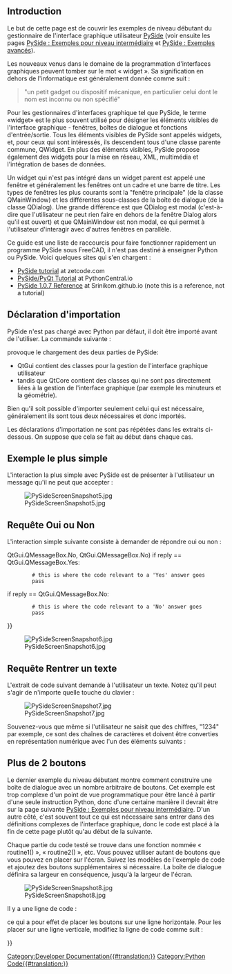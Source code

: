 <languages/>

<span id="Introduction"></span>
== Introduction ==

Le but de cette page est de couvrir les exemples de niveau débutant du gestionnaire de l'interface graphique utilisateur [[PySide/fr|PySide]] (voir ensuite les pages [[PySide_Intermediate_Examples/fr|PySide : Exemples pour niveau intermédiaire]] et [[PySide_Advanced_Examples/fr|PySide : Exemples avancés]]).

Les nouveaux venus dans le domaine de la programmation d'interfaces graphiques peuvent tomber sur le mot « widget ». Sa signification en dehors de l'informatique est généralement donnée comme suit :

<blockquote>"un petit gadget ou dispositif mécanique, en particulier celui dont le nom est inconnu ou non spécifié"</blockquote>

Pour les gestionnaires d'interfaces graphique tel que PySide, le terme «widget» est le plus souvent utilisé pour désigner les éléments visibles de l'interface graphique - fenêtres, boîtes de dialogue et fonctions d'entrée/sortie. Tous les éléments visibles de PySide sont appelés widgets, et, pour ceux qui sont intéressés, ils descendent tous d'une classe parente commune, QWidget. En plus des éléments visibles, PySide propose également des widgets pour la mise en réseau, XML, multimédia et l'intégration de bases de données.

Un widget qui n'est pas intégré dans un widget parent est appelé une fenêtre et généralement les fenêtres ont un cadre et une barre de titre. Les types de fenêtres les plus courants sont la "fenêtre principale" (de la classe QMainWindow) et les différentes sous-classes de la boîte de dialogue (de la classe QDialog). Une grande différence est que QDialog est modal (c'est-à-dire que l'utilisateur ne peut rien faire en dehors de la fenêtre Dialog alors qu'il est ouvert) et que QMainWindow est non modal, ce qui permet à l'utilisateur d'interagir avec d'autres fenêtres en parallèle.

Ce guide est une liste de raccourcis pour faire fonctionner rapidement un programme PySide sous FreeCAD, il n'est pas destiné à enseigner Python ou PySide. Voici quelques sites qui s'en chargent :
* [http://zetcode.com/gui/pysidetutorial/ PySide tutorial] at zetcode.com
* [http://www.pythoncentral.io/series/python-pyside-pyqt-tutorial/ PySide/PyQt Tutorial] at PythonCentral.io
* [http://srinikom.github.io/ PySide 1.0.7 Reference] at Srinikom.github.io (note this is a reference, not a tutorial)

<span id="Import_statement"></span>
==Déclaration d'importation==

PySide n'est pas chargé avec Python par défaut, il doit être importé avant de l'utiliser. La commande suivante :

{{Code|code=
from PySide import QtCore
from PySide import QtGui
}}

provoque le chargement des deux parties de PySide:
* QtGui contient des classes pour la gestion de l'interface graphique utilisateur
* tandis que QtCore contient des classes qui ne sont pas directement liées à la gestion de l'interface graphique (par exemple les minuteurs et la géométrie).
Bien qu'il soit possible d'importer seulement celui qui est nécessaire, généralement ils sont tous deux nécessaires et donc importés.

Les déclarations d'importation ne sont pas répétées dans les extraits ci-dessous. On suppose que cela se fait au début dans chaque cas.

<span id="Simplest_Example"></span>
==Exemple le plus simple==

L'interaction la plus simple avec PySide est de présenter à l'utilisateur un message qu'il ne peut que accepter :

{{Code|code=
reply = QtGui.QMessageBox.information(None,"","Houston, we have a problem")
}}

[[File:PySideScreenSnapshot5.jpg]]

<span id="Yes_or_No_Query"></span>
==Requête Oui ou Non ==

L'interaction simple suivante consiste à demander de répondre oui ou non :

{{Code|code=
reply = QtGui.QMessageBox.question(None, "", "This is your chance to answer, what do you think?",
         QtGui.QMessageBox.Yes {{!}} QtGui.QMessageBox.No, QtGui.QMessageBox.No)
if reply == QtGui.QMessageBox.Yes:
         # this is where the code relevant to a 'Yes' answer goes
         pass
if reply == QtGui.QMessageBox.No:
         # this is where the code relevant to a 'No' answer goes
         pass
}}

[[File:PySideScreenSnapshot6.jpg]]

<span id="Enter_Text_Query"></span>
==Requête Rentrer un texte==

L'extrait de code suivant demande à l'utilisateur un texte. Notez qu'il peut s'agir de n'importe quelle touche du clavier :

{{Code|code=
reply = QtGui.QInputDialog.getText(None, "Ouija Central","Enter your thoughts for the day:")
if reply[1]:
	# user clicked OK
	replyText = reply[0]
else:
	# user clicked Cancel
	replyText = reply[0] # which will be "" if they clicked Cancel
}}

[[File:PySideScreenSnapshot7.jpg]]

Souvenez-vous que même si l'utilisateur ne saisit que des chiffres, "1234" par exemple, ce sont des chaînes de caractères et doivent être converties en représentation numérique avec l'un des éléments suivants :

{{Code|code=
anInteger = int(userInput) # to convert to an integer from a string representation

aFloat = float(userInput) # to convert to a float from a string representation
}}

<span id="More_Than_2_Buttons"></span>
==Plus de 2 boutons==

Le dernier exemple du niveau débutant montre comment construire une boîte de dialogue avec un nombre arbitraire de boutons. Cet exemple est trop complexe d'un point de vue programmatique pour être lancé à partir d'une seule instruction Python, donc d'une certaine manière il devrait être sur la page suivante [[PySide_Intermediate_Examples/fr|PySide : Exemples pour niveau intermédiaire]]. D'un autre côté, c'est souvent tout ce qui est nécessaire sans entrer dans des définitions complexes de l'interface graphique, donc le code est placé à la fin de cette page plutôt qu'au début de la suivante.

{{Code|code=
from PySide import QtGui, QtCore

class MyButtons(QtGui.QDialog):
	""""""
	def __init__(self):
		super(MyButtons, self).__init__()
		self.initUI()
	def initUI(self):      
		option1Button = QtGui.QPushButton("Option 1")
		option1Button.clicked.connect(self.onOption1)
		option2Button = QtGui.QPushButton("Option 2")
		option2Button.clicked.connect(self.onOption2)
		option3Button = QtGui.QPushButton("Option 3")
		option3Button.clicked.connect(self.onOption3)
		option4Button = QtGui.QPushButton("Option 4")
		option4Button.clicked.connect(self.onOption4)
		option5Button = QtGui.QPushButton("Option 5")
		option5Button.clicked.connect(self.onOption5)
		#
		buttonBox = QtGui.QDialogButtonBox()
		buttonBox = QtGui.QDialogButtonBox(QtCore.Qt.Horizontal)
		buttonBox.addButton(option1Button, QtGui.QDialogButtonBox.ActionRole)
		buttonBox.addButton(option2Button, QtGui.QDialogButtonBox.ActionRole)
		buttonBox.addButton(option3Button, QtGui.QDialogButtonBox.ActionRole)
		buttonBox.addButton(option4Button, QtGui.QDialogButtonBox.ActionRole)
		buttonBox.addButton(option5Button, QtGui.QDialogButtonBox.ActionRole)
		#
		mainLayout = QtGui.QVBoxLayout()
		mainLayout.addWidget(buttonBox)
		self.setLayout(mainLayout)
		# define window		xLoc,yLoc,xDim,yDim
		self.setGeometry(	250, 250, 0, 50)
		self.setWindowTitle("Pick a Button")
		self.setWindowFlags(QtCore.Qt.WindowStaysOnTopHint)
	def onOption1(self):
		self.retStatus = 1
		self.close()
	def onOption2(self):
		self.retStatus = 2
		self.close()
	def onOption3(self):
		self.retStatus = 3
		self.close()
	def onOption4(self):
		self.retStatus = 4
		self.close()
	def onOption5(self):
		self.retStatus = 5
		self.close()

def routine1():
	print ('routine 1')

form = MyButtons()
form.exec_()
if form.retStatus==1:
	routine1()
elif form.retStatus==2:
	routine2()
elif form.retStatus==3:
	routine3()
elif form.retStatus==4:
	routine4()
elif form.retStatus==5:
	routine5()
}}

Chaque partie du code testé se trouve dans une fonction nommée « routine1() », « routine2() », etc. Vous pouvez utiliser autant de boutons que vous pouvez en placer sur l'écran. Suivez les modèles de l'exemple de code et ajoutez des boutons supplémentaires si nécessaire. La boîte de dialogue définira sa largeur en conséquence, jusqu'à la largeur de l'écran.

[[File:PySideScreenSnapshot8.jpg]]

Il y a une ligne de code :

{{Code|code=
buttonBox = QtGui.QDialogButtonBox(QtCore.Qt.Horizontal)
}}

ce qui a pour effet de placer les boutons sur une ligne horizontale. Pour les placer sur une ligne verticale, modifiez la ligne de code comme suit :

{{Code|code=
buttonBox = QtGui.QDialogButtonBox(QtCore.Qt.Vertical)
}}


{{Powerdocnavi{{#translation:}}}}
[[Category:Developer Documentation{{#translation:}}]]
[[Category:Python Code{{#translation:}}]]